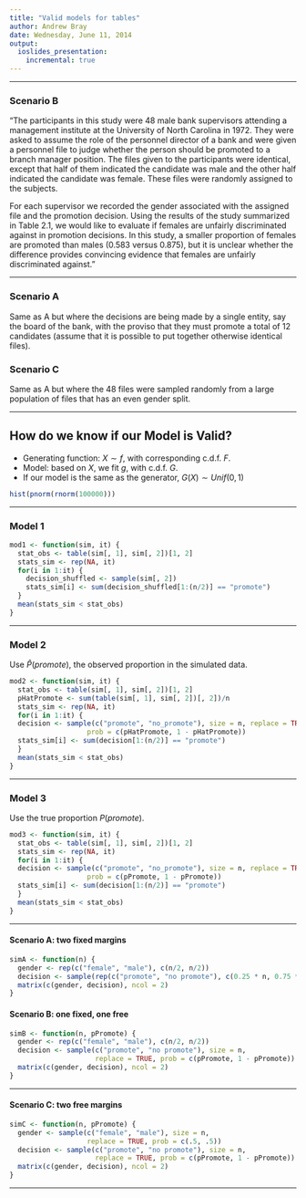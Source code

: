 ```yaml
---
title: "Valid models for tables"
author: Andrew Bray
date: Wednesday, June 11, 2014
output:
  ioslides_presentation:
    incremental: true
---
```




---

### Scenario B
"The participants in this study were 48 male bank supervisors attending a management institute at the University of North Carolina in 1972. They were asked to assume the role of the personnel director of a bank and were given a personnel file to judge whether the person should be promoted to a branch manager position. The files given to the participants were identical, except that half of them indicated the candidate was male and the other half indicated the candidate was female. These files were randomly assigned to the subjects.

For each supervisor we recorded the gender associated with the assigned file and the promotion decision. Using the results of the study summarized in Table 2.1, we would like to evaluate if females are unfairly discriminated against in promotion decisions. In this study, a smaller proportion of females are promoted than males (0.583 versus 0.875), but it is unclear whether the difference provides convincing evidence that females are unfairly discriminated against."

---

### Scenario A
Same as A but where the decisions are being made by a single entity, say the board of the bank, with the proviso that they must promote a total of 12 candidates (assume that it is possible to put together otherwise identical files).

### Scenario C
Same as A but where the 48 files were sampled randomly from a large population of files that has an even gender split.

---

## How do we know if our Model is Valid?

* Generating function: $X \sim f$, with corresponding c.d.f. $F$.
* Model: based on $X$, we fit $g$, with c.d.f. $G$.
* If our model is the same as the generator, $G(X) \sim Unif(0,1)$

```r
hist(pnorm(rnorm(100000)))
```


---

### Model 1

```r
mod1 <- function(sim, it) {
  stat_obs <- table(sim[, 1], sim[, 2])[1, 2]
  stats_sim <- rep(NA, it)
  for(i in 1:it) {
    decision_shuffled <- sample(sim[, 2])
    stats_sim[i] <- sum(decision_shuffled[1:(n/2)] == "promote")
  }
  mean(stats_sim < stat_obs)
}
```

---

### Model 2

Use $\hat{P}(promote)$, the observed proportion in the simulated data.

```r
mod2 <- function(sim, it) {
  stat_obs <- table(sim[, 1], sim[, 2])[1, 2]
  pHatPromote <- sum(table(sim[, 1], sim[, 2])[, 2])/n
  stats_sim <- rep(NA, it)
  for(i in 1:it) {
  decision <- sample(c("promote", "no_promote"), size = n, replace = TRUE,
                   prob = c(pHatPromote, 1 - pHatPromote))
  stats_sim[i] <- sum(decision[1:(n/2)] == "promote")
  }
  mean(stats_sim < stat_obs)
}
```

---

### Model 3

Use the true proportion $P(promote)$.

```r
mod3 <- function(sim, it) {
  stat_obs <- table(sim[, 1], sim[, 2])[1, 2]
  stats_sim <- rep(NA, it)
  for(i in 1:it) {
  decision <- sample(c("promote", "no_promote"), size = n, replace = TRUE,
                   prob = c(pPromote, 1 - pPromote))
  stats_sim[i] <- sum(decision[1:(n/2)] == "promote")
  }
  mean(stats_sim < stat_obs)
}
```

---

#### Scenario A: two fixed margins
```r
simA <- function(n) {
  gender <- rep(c("female", "male"), c(n/2, n/2))
  decision <- sample(rep(c("promote", "no promote"), c(0.25 * n, 0.75 * n)))
  matrix(c(gender, decision), ncol = 2)
}
```


#### Scenario B: one fixed, one free
```r
simB <- function(n, pPromote) {
  gender <- rep(c("female", "male"), c(n/2, n/2))
  decision <- sample(c("promote", "no promote"), size = n,
                     replace = TRUE, prob = c(pPromote, 1 - pPromote))
  matrix(c(gender, decision), ncol = 2)
}
```


---

#### Scenario C: two free margins
```r
simC <- function(n, pPromote) {
  gender <- sample(c("female", "male"), size = n,
                   replace = TRUE, prob = c(.5, .5))
  decision <- sample(c("promote", "no promote"), size = n,
                     replace = TRUE, prob = c(pPromote, 1 - pPromote))
  matrix(c(gender, decision), ncol = 2)
}
```

---





